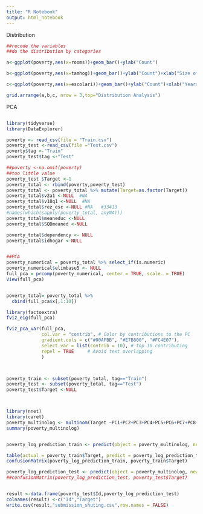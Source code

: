 ```yaml
---
title: "R Notebook"
output: html_notebook
---
```


Distribution 
```r
##recode the variables 
##do the distribution by categories 

a<-ggplot(poverty,aes(x=rooms))+geom_bar()+ylab("Count")

b<-ggplot(poverty,aes(x=tamhog))+geom_bar()+ylab("Count")+xlab("Size of the household")

c<-ggplot(poverty,aes(x=escolari))+geom_bar()+ylab("Count")+xlab("Years of Schooling")

grid.arrange(a,b,c, nrow = 3,top="Distribution Analysis")

```

PCA
```r



```





```r


library(tidyverse)
library(DataExplorer)

poverty <- read_csv(file = "Train.csv")
poverty_test <-read_csv(file ="Test.csv")
poverty$tag <-"Train"
poverty_test$tag <-"Test"

##poverty <-na.omit(poverty) 
##too little value 
poverty_test $Target <-1
poverty_total <- rbind(poverty,poverty_test)
poverty_total <- poverty_total %>% mutate(Target=as.factor(Target))
poverty_total$v2a1 <-NULL  #NA
poverty_total$v18q1 <-NULL  #NA
poverty_total$rez_esc <-NULL #NA   #33413
#names(which(sapply(poverty_total, anyNA)))
poverty_total$meaneduc <-NULL
poverty_total$SQBmeaned <-NULL

poverty_total$dependency <- NULL
poverty_total$idhogar <-NULL


##PCA
poverty_numerical = poverty_total %>% select_if(is.numeric) 
poverty_numerical$elimbasu5 <- NULL
full_pca = prcomp(poverty_numerical, center = TRUE, scale. = TRUE)
View(full_pca)


poverty_total= poverty_total %>% 
  cbind(full_pca$x[,1:10])

library(factoextra)
fviz_eig(full_pca)

fviz_pca_var(full_pca,
             col.var = "contrib", # Color by contributions to the PC
             gradient.cols = c("#00AFBB", "#E7B800", "#FC4E07"),
             select.var = list(contrib = 10), # top 10 contributing
             repel = TRUE     # Avoid text overlapping
             )



poverty_train <- subset(poverty_total, tag=="Train")
poverty_test <- subset(poverty_total, tag=="Test")
poverty_test$Target <-NULL




```


```r

library(nnet)
library(caret)
poverty_multinolog <- multinom(Target ~PC1+PC2+PC3+PC4+PC5+PC6+PC7+PC8+PC9+PC10, data=poverty_train)
summary(poverty_multinolog)


poverty_log_prediction_train <- predict(object = poverty_multinolog, newdata = poverty_train) 

table(actual = poverty_train$Target, predict = poverty_log_prediction_train)
confusionMatrix(poverty_log_prediction_train, poverty_train$Target)

poverty_log_prediction_test <- predict(object = poverty_multinolog, newdata = poverty_test)
##confusionMatrix(poverty_log_prediction_test, poverty_test$Target)


result <-data.frame(poverty_test$Id,poverty_log_prediction_test)
colnames(result) <-c("Id","Target")
write.csv(result,"submission_shuting.csv",row.names = FALSE)


```



